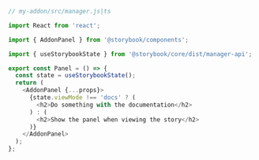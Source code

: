 ```js
// my-addon/src/manager.js|ts

import React from 'react';

import { AddonPanel } from '@storybook/components';

import { useStorybookState } from '@storybook/core/dist/manager-api';

export const Panel = () => {
  const state = useStorybookState();
  return (
    <AddonPanel {...props}>
      {state.viewMode !== 'docs' ? (
        <h2>Do something with the documentation</h2>
      ) : (
        <h2>Show the panel when viewing the story</h2>
      )}
    </AddonPanel>
  );
};
```
